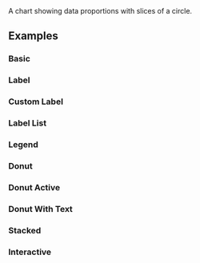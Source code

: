 
<Title>Pie Chart</Title>
<Description>A chart showing data proportions with slices of a circle.</Description>
<ComponentPreview id="rechartsPieChart" />

## Examples

### Basic
<ComponentPreview id="rechartsPieChart" />

### Label
<ComponentPreview id="rechartsPieChartLabel" />

### Custom Label
<ComponentPreview id="rechartsPieChartCustomLabel" />

### Label List
<ComponentPreview id="rechartsPieChartLabelList" />

### Legend
<ComponentPreview id="rechartsPieChartLegend" />

### Donut
<ComponentPreview id="rechartsPieChartDonut" />

### Donut Active
<ComponentPreview id="rechartsPieChartDonutActive" />

### Donut With Text
<ComponentPreview id="rechartsPieChartDonutWithText" />

### Stacked
<ComponentPreview id="rechartsPieChartStacked" />

### Interactive
<ComponentPreview id="rechartsPieChartInteractive" />
